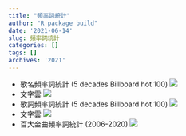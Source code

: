 ```yaml
---
title: "頻率詞統計"
author: "R package build"
date: '2021-06-14'
slug: 頻率詞統計
categories: []
tags: []
archives: '2021'
---
```

* 歌名頻率詞統計 (5 decades Billboard hot 100)
![](images/timeless_word_title.png)
* 文字雲
![](images/all_time_wordcloud_title.jpeg)
* 歌詞頻率詞統計 (5 decades Billboard hot 100)
![](images/timeless_word.png)
* 文字雲
![](images/all_time_wordcloud.jpeg)
* 百大金曲頻率詞統計 (2006-2020)
![](images/Words Frequency.png)
